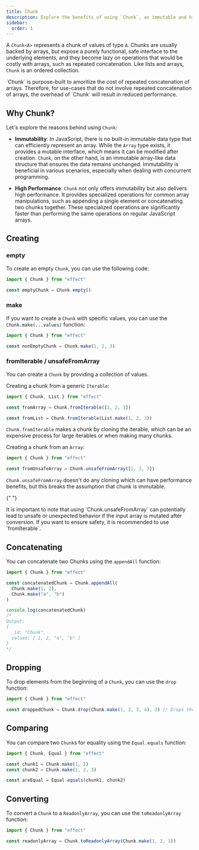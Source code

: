 ```yaml
---
title: Chunk
description: Explore the benefits of using `Chunk`, an immutable and high-performance array-like data structure in JavaScript. Learn about its advantages, including immutability for concurrent programming and specialized operations for efficient array manipulations. Discover operations like creating, concatenating, dropping elements, comparing for equality, and converting to a `ReadonlyArray`.
sidebar:
  order: 1
---
```



A `Chunk<A>` represents a chunk of values of type `A`.
Chunks are usually backed by arrays, but expose a purely functional, safe interface to the underlying elements, and they become lazy on operations that would be costly with arrays, such as repeated concatenation. Like lists and arrays, `Chunk` is an ordered collection.

<Aside type="caution" title="Use Chunk Only for Repeated Concatenation">
  `Chunk` is purpose-built to amoritize the cost of repeated concatenation
  of arrays. Therefore, for use-cases that do not involve repeated
  concatenation of arrays, the overhead of `Chunk` will result in reduced
  performance.
</Aside>

## Why Chunk?

Let's explore the reasons behind using `Chunk`:

- **Immutability**: In JavaScript, there is no built-in immutable data type that can efficiently represent an array. While the `Array` type exists, it provides a mutable interface, which means it can be modified after creation. `Chunk`, on the other hand, is an immutable array-like data structure that ensures the data remains unchanged. Immutability is beneficial in various scenarios, especially when dealing with concurrent programming.

- **High Performance**: `Chunk` not only offers immutability but also delivers high performance. It provides specialized operations for common array manipulations, such as appending a single element or concatenating two chunks together. These specialized operations are significantly faster than performing the same operations on regular JavaScript arrays.

## Creating

### empty

To create an empty `Chunk`, you can use the following code:

```ts twoslash
import { Chunk } from "effect"

const emptyChunk = Chunk.empty()
```

### make

If you want to create a `Chunk` with specific values, you can use the `Chunk.make(...values)` function:

```ts twoslash
import { Chunk } from "effect"

const nonEmptyChunk = Chunk.make(1, 2, 3)
```

### fromIterable / unsafeFromArray

You can create a `Chunk` by providing a collection of values.

Creating a chunk from a generic `Iterable`:

```ts twoslash
import { Chunk, List } from "effect"

const fromArray = Chunk.fromIterable([1, 2, 3])

const fromList = Chunk.fromIterable(List.make(1, 2, 3))
```

`Chunk.fromIterable` makes a chunk by cloning the iterable, which can be an expensive process for large iterables or when making many chunks.

Creating a chunk from an `Array`:

```ts twoslash
import { Chunk } from "effect"

const fromUnsafeArray = Chunk.unsafeFromArray([1, 2, 3])
```

`Chunk.unsafeFromArray` doesn't do any cloning which can have performance benefits, but this breaks the assumption that chunk is immutable.

{" "}
<Aside type="danger" title="Potential Risks">
  It is important to note that using `Chunk.unsafeFromArray` can
  potentially lead to unsafe or unexpected behavior if the input array is
  mutated after conversion. If you want to ensure safety, it is
  recommended to use `fromIterable`.
</Aside>

## Concatenating

You can concatenate two Chunks using the `appendAll` function:

```ts twoslash
import { Chunk } from "effect"

const concatenatedChunk = Chunk.appendAll(
  Chunk.make(1, 2),
  Chunk.make("a", "b")
)

console.log(concatenatedChunk)
/*
Output:
{
  _id: "Chunk",
  values: [ 1, 2, "a", "b" ]
}
*/
```

## Dropping

To drop elements from the beginning of a `Chunk`, you can use the `drop` function:

```ts twoslash
import { Chunk } from "effect"

const droppedChunk = Chunk.drop(Chunk.make(1, 2, 3, 4), 2) // Drops the first 2 elements from the Chunk
```

## Comparing

You can compare two `Chunk`s for equality using the `Equal.equals` function:

```ts twoslash
import { Chunk, Equal } from "effect"

const chunk1 = Chunk.make(1, 2)
const chunk2 = Chunk.make(1, 2, 3)

const areEqual = Equal.equals(chunk1, chunk2)
```

## Converting

To convert a `Chunk` to a `ReadonlyArray`, you can use the `toReadonlyArray` function:

```ts twoslash
import { Chunk } from "effect"

const readonlyArray = Chunk.toReadonlyArray(Chunk.make(1, 2, 3))
```
